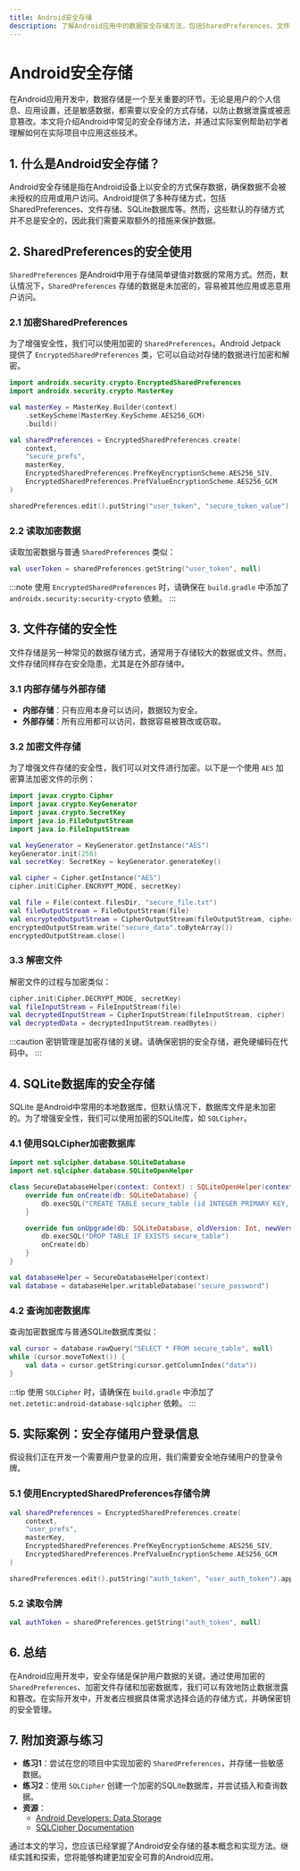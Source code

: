 ```yaml
---
title: Android安全存储
description: 了解Android应用中的数据安全存储方法，包括SharedPreferences、文件存储和加密技术，确保用户数据的安全性。
---
```


# Android安全存储

在Android应用开发中，数据存储是一个至关重要的环节。无论是用户的个人信息、应用设置，还是敏感数据，都需要以安全的方式存储，以防止数据泄露或被恶意篡改。本文将介绍Android中常见的安全存储方法，并通过实际案例帮助初学者理解如何在实际项目中应用这些技术。

## 1. 什么是Android安全存储？

Android安全存储是指在Android设备上以安全的方式保存数据，确保数据不会被未授权的应用或用户访问。Android提供了多种存储方式，包括SharedPreferences、文件存储、SQLite数据库等。然而，这些默认的存储方式并不总是安全的，因此我们需要采取额外的措施来保护数据。

## 2. SharedPreferences的安全使用

`SharedPreferences` 是Android中用于存储简单键值对数据的常用方式。然而，默认情况下，`SharedPreferences` 存储的数据是未加密的，容易被其他应用或恶意用户访问。

### 2.1 加密SharedPreferences

为了增强安全性，我们可以使用加密的 `SharedPreferences`。Android Jetpack 提供了 `EncryptedSharedPreferences` 类，它可以自动对存储的数据进行加密和解密。

```kotlin
import androidx.security.crypto.EncryptedSharedPreferences
import androidx.security.crypto.MasterKey

val masterKey = MasterKey.Builder(context)
    .setKeyScheme(MasterKey.KeyScheme.AES256_GCM)
    .build()

val sharedPreferences = EncryptedSharedPreferences.create(
    context,
    "secure_prefs",
    masterKey,
    EncryptedSharedPreferences.PrefKeyEncryptionScheme.AES256_SIV,
    EncryptedSharedPreferences.PrefValueEncryptionScheme.AES256_GCM
)

sharedPreferences.edit().putString("user_token", "secure_token_value").apply()
```

### 2.2 读取加密数据

读取加密数据与普通 `SharedPreferences` 类似：

```kotlin
val userToken = sharedPreferences.getString("user_token", null)
```

:::note
使用 `EncryptedSharedPreferences` 时，请确保在 `build.gradle` 中添加了 `androidx.security:security-crypto` 依赖。
:::

## 3. 文件存储的安全性

文件存储是另一种常见的数据存储方式，通常用于存储较大的数据或文件。然而，文件存储同样存在安全隐患，尤其是在外部存储中。

### 3.1 内部存储与外部存储

- **内部存储**：只有应用本身可以访问，数据较为安全。
- **外部存储**：所有应用都可以访问，数据容易被篡改或窃取。

### 3.2 加密文件存储

为了增强文件存储的安全性，我们可以对文件进行加密。以下是一个使用 `AES` 加密算法加密文件的示例：

```kotlin
import javax.crypto.Cipher
import javax.crypto.KeyGenerator
import javax.crypto.SecretKey
import java.io.FileOutputStream
import java.io.FileInputStream

val keyGenerator = KeyGenerator.getInstance("AES")
keyGenerator.init(256)
val secretKey: SecretKey = keyGenerator.generateKey()

val cipher = Cipher.getInstance("AES")
cipher.init(Cipher.ENCRYPT_MODE, secretKey)

val file = File(context.filesDir, "secure_file.txt")
val fileOutputStream = FileOutputStream(file)
val encryptedOutputStream = CipherOutputStream(fileOutputStream, cipher)
encryptedOutputStream.write("secure_data".toByteArray())
encryptedOutputStream.close()
```

### 3.3 解密文件

解密文件的过程与加密类似：

```kotlin
cipher.init(Cipher.DECRYPT_MODE, secretKey)
val fileInputStream = FileInputStream(file)
val decryptedInputStream = CipherInputStream(fileInputStream, cipher)
val decryptedData = decryptedInputStream.readBytes()
```

:::caution
密钥管理是加密存储的关键。请确保密钥的安全存储，避免硬编码在代码中。
:::

## 4. SQLite数据库的安全存储

SQLite 是Android中常用的本地数据库，但默认情况下，数据库文件是未加密的。为了增强安全性，我们可以使用加密的SQLite库，如 `SQLCipher`。

### 4.1 使用SQLCipher加密数据库

```kotlin
import net.sqlcipher.database.SQLiteDatabase
import net.sqlcipher.database.SQLiteOpenHelper

class SecureDatabaseHelper(context: Context) : SQLiteOpenHelper(context, "secure_db.db", null, 1) {
    override fun onCreate(db: SQLiteDatabase) {
        db.execSQL("CREATE TABLE secure_table (id INTEGER PRIMARY KEY, data TEXT)")
    }

    override fun onUpgrade(db: SQLiteDatabase, oldVersion: Int, newVersion: Int) {
        db.execSQL("DROP TABLE IF EXISTS secure_table")
        onCreate(db)
    }
}

val databaseHelper = SecureDatabaseHelper(context)
val database = databaseHelper.writableDatabase("secure_password")
```

### 4.2 查询加密数据库

查询加密数据库与普通SQLite数据库类似：

```kotlin
val cursor = database.rawQuery("SELECT * FROM secure_table", null)
while (cursor.moveToNext()) {
    val data = cursor.getString(cursor.getColumnIndex("data"))
}
```

:::tip
使用 `SQLCipher` 时，请确保在 `build.gradle` 中添加了 `net.zetetic:android-database-sqlcipher` 依赖。
:::

## 5. 实际案例：安全存储用户登录信息

假设我们正在开发一个需要用户登录的应用，我们需要安全地存储用户的登录令牌。

### 5.1 使用EncryptedSharedPreferences存储令牌

```kotlin
val sharedPreferences = EncryptedSharedPreferences.create(
    context,
    "user_prefs",
    masterKey,
    EncryptedSharedPreferences.PrefKeyEncryptionScheme.AES256_SIV,
    EncryptedSharedPreferences.PrefValueEncryptionScheme.AES256_GCM
)

sharedPreferences.edit().putString("auth_token", "user_auth_token").apply()
```

### 5.2 读取令牌

```kotlin
val authToken = sharedPreferences.getString("auth_token", null)
```

## 6. 总结

在Android应用开发中，安全存储是保护用户数据的关键。通过使用加密的 `SharedPreferences`、加密文件存储和加密数据库，我们可以有效地防止数据泄露和篡改。在实际开发中，开发者应根据具体需求选择合适的存储方式，并确保密钥的安全管理。

## 7. 附加资源与练习

- **练习1**：尝试在您的项目中实现加密的 `SharedPreferences`，并存储一些敏感数据。
- **练习2**：使用 `SQLCipher` 创建一个加密的SQLite数据库，并尝试插入和查询数据。
- **资源**：
  - [Android Developers: Data Storage](https://developer.android.com/guide/topics/data)
  - [SQLCipher Documentation](https://www.zetetic.net/sqlcipher/)

通过本文的学习，您应该已经掌握了Android安全存储的基本概念和实现方法。继续实践和探索，您将能够构建更加安全可靠的Android应用。